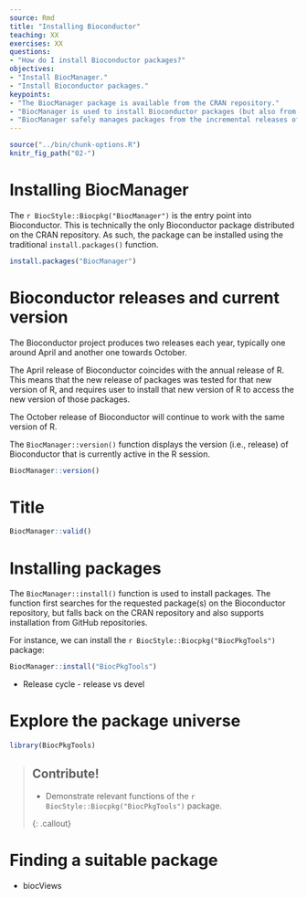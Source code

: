 ```yaml
---
source: Rmd
title: "Installing Bioconductor"
teaching: XX
exercises: XX
questions:
- "How do I install Bioconductor packages?"
objectives:
- "Install BiocManager."
- "Install Bioconductor packages."
keypoints:
- "The BiocManager package is available from the CRAN repository."
- "BiocManager is used to install Bioconductor packages (but also from CRAN and GitHub), and check for updates."
- "BiocManager safely manages packages from the incremental releases of Bioconductor."
---
```


```r
source("../bin/chunk-options.R")
knitr_fig_path("02-")
```

# Installing BiocManager

The `r BiocStyle::Biocpkg("BiocManager")` is the entry point into Bioconductor.
This is technically the only Bioconductor package distributed on the CRAN repository.
As such, the package can be installed using the traditional `install.packages()` function.

```r
install.packages("BiocManager")
```

# Bioconductor releases and current version

The Bioconductor project produces two releases each year, typically one around April and another one towards October.

The April release of Bioconductor coincides with the annual release of R.
This means that the new release of packages was tested for that new version of R, and requires user to install that new version of R to access the new version of those packages.

The October release of Bioconductor will continue to work with the same version of R.

The `BiocManager::version()` function displays the version (i.e., release) of Bioconductor that is currently active in the R session.

```r
BiocManager::version()
```

# Title

```r
BiocManager::valid()
```

# Installing packages

The `BiocManager::install()` function is used to install packages.
The function first searches for the requested package(s) on the Bioconductor repository, but falls back on the CRAN repository and also supports installation from GitHub repositories.

For instance, we can install the `r BiocStyle::Biocpkg("BiocPkgTools")` package:

```r
BiocManager::install("BiocPkgTools")
```

* Release cycle - release vs devel

# Explore the package universe

```r
library(BiocPkgTools)
```

> ## Contribute!
>
> - Demonstrate relevant functions of the `r BiocStyle::Biocpkg("BiocPkgTools")` package.
>
{: .callout}

# Finding a suitable package

* biocViews
